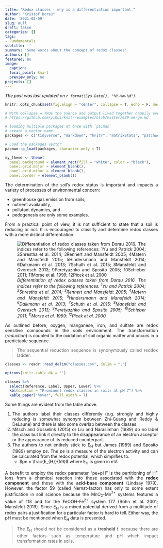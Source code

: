 ```yaml
---
title: "Redox classes - why is a differentiation important."
author: "Kristof Dorau"
date: '2021-02-09'
slug: null
draft: false
categories: []
tags:
- Fundamentals
subtitle: ''
summary: 'Some words about the concept of redox classes'
authors: []
featured: no
image:
  caption: 
  focal_point: Smart
  preview_only: no
projects: []
---
```


*The post was last updated on `r format(Sys.Date(), "%Y-%m-%d")`.*

<div style="text-align: justify">


```r

knitr::opts_chunk$set(fig.align = "center", collapse = T, echo = F, message = FALSE, warning = FALSE)

# With collapse = TRUE the Source and output lived together happily ever in knitr.
# https://github.com/yihui/knitr-examples/blob/master/039-merge.md

# loading multiple packages at once with `pacman`
# create a vector name
packages <- c("tidyverse", "markdown", "knitr", "matrixStats", "patchwork", "lubridate", "plotly",  "naniar", "stlplus", "gt", "dygraphs", "htmltools", "zoo", "xts", "ggpmisc", "forcats", "RColorBrewer", "Kendall", "rstudioapi", "multcompView", "plyr", "bookdown", "janitor", "rstatix", "ggpubr", "moments", "tweetrmd", "ggthemes", "hexbin", "ggridges", "ggstream", "openair", "treemapify", "MBA", "akima", "sf", "rnaturalearth", "rnaturalearthdata", "rgeos", "ggspatial", "factoextra", "FactoMineR", "gapminder", "ggforce", "gh", "globals", "openintro", "profvis", "RSQLite", "shiny", "shinycssloaders", "shinyFeedback", "shinythemes", "testthat", "thematic", "tidyverse", "vroom", "waiter", "xml2", "zeallot", "shiny", "rsconnect", "Evapotranspiration", "ggtext", "scales", "ggcorrplot", "pracma", "kableExtra")

# Load the packages vector 
pacman::p_load(packages, character.only = T)

my_theme <- theme(
  panel.background = element_rect(fill = "white", color = "black"),
  panel.grid.major = element_blank(), 
  panel.grid.minor = element_blank(), 
  panel.border = element_blank())

```

The determination of the soil's redox status is important and impacts a variety of processes of environmental concern:

* greenhouse gas emission from soils,
* nutrient availability,
* pollutant dynamics, and
* pedogenesis are only some examples. 

From a practical point of view, it is not sufficient to state that a soil is reducing or not. It is encouraged to classify and determine redox classes with a more distinct differentiation. 

![*Differentiation of redox classes taken from Dorau 2016. The indices refer to the following references: ^1^Yu and Patrick 2004; ^2^Shrestha et al. 2014; ^3^Rennert and Mansfeldt 2005; ^4^Matern and Mansfeldt 2015; ^5^Hindersmann and Mansfeldt 2014; ^6^Dalkmann et al. 2013; ^7^Schuth et al. 2015; ^8^Mansfeldt and Overesch 2013; ^9^Peretyazhko and Sposito 2005; ^10^Schieber 2011; ^11^Morse et al. 1999; ^12^Picek et al. 2000*](01.PNG)

As outlined before, oxygen, manganese, iron, and sulfate are redox sensitive compounds in the soils environment. The transformation (*reduction*) is coupled to the oxidation of soil organic matter and occurs in a predictable sequence.

> The sequential reduction sequence is synonymously called reddox ladder.

```r

classes <- readr::read_delim("classes.csv", delim = ";")

options(knitr.kable.NA = '')

classes %>%
  select(Reference, Label, Upper, Lower) %>%
  kbl(caption = "Prominent redox classes in soils at pH 7") %>%
  kable_paper("hover", full_width = T)

```

Some things are evident from the table above:

1.  The authors label their classes differently (e.g. strongly and highly reducing is somewhat synonym between Zhi-Guang and Reddy & DeLaune) and there is also some overlap between the classes.
2.  Mitsch and Gosselink (2015) or Liu and Narasimhan (1989) do no label the class but link it directly to the disappearance of an electron acceptor or the appearance of its reduced counterpart.
3.  The authors to not entirely stick to E~H~ but James (1989) and Sposito (1989) employ *pe*. The *pe* is a measure of the electron activity and can be calculated from the redox potential, which simplifies to:
    + $pe = \frac{E_{H}}{59}$ where E~H~ is given in mV. 
    
A benefit to employ the redox parameter "pe+pH" is the partitioning of H^+^ ions from a chemical reaction into those associated with the **redox component** and those with the **acid-base component** (Lindsay 1979). However, the factor 59 (called Nernst-factor) has only to some extent justification in soil science because the MnO~2~-Mn^2+^ systems features a value of 118 and for the FeOOH-Fe^2+^ system 177 (Bohn et al. 2001; Mansfeldt 2019). Since E~H~ is a mixed potential derived from a multitude of redox pairs a justification for a particular factor is hard to tell. Either way, the pH must be mentioned when E~H~ data is presented.  
    
> The E~H~ should not be considered as a **treshold** ❗️ because there are other factors such as temperature and pH which impact transformation rates in soils.
